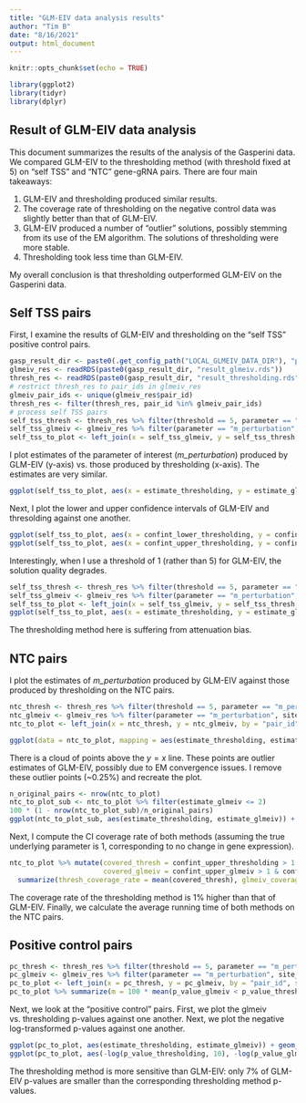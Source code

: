 ```yaml
---
title: "GLM-EIV data analysis results"
author: "Tim B"
date: "8/16/2021"
output: html_document
---
```


```r
knitr::opts_chunk$set(echo = TRUE)

library(ggplot2)
library(tidyr)
library(dplyr)
```

## Result of GLM-EIV data analysis

This document summarizes the results of the analysis of the Gasperini data. We compared GLM-EIV to the thresholding method (with threshold fixed at 5) on "self TSS" and "NTC" gene-gRNA pairs. There are four main takeaways:

1. GLM-EIV and thresholding produced similar results.
2. The coverage rate of thresholding on the negative control data was slightly better than that of GLM-EIV.
3. GLM-EIV produced a number of "outlier" solutions, possibly stemming from its use of the EM algorithm. The solutions of thresholding were more stable.
4. Thresholding took less time than GLM-EIV.

My overall conclusion is that thresholding outperformed GLM-EIV on the Gasperini data.

## Self TSS pairs

First, I examine the results of GLM-EIV and thresholding on the "self TSS" positive control pairs.

```r
gasp_result_dir <- paste0(.get_config_path("LOCAL_GLMEIV_DATA_DIR"), "public/gasperini/results/")
glmeiv_res <- readRDS(paste0(gasp_result_dir, "result_glmeiv.rds"))
thresh_res <- readRDS(paste0(gasp_result_dir, "result_thresholding.rds"))
# restrict thresh_res to pair_ids in glmeiv_res
glmeiv_pair_ids <- unique(glmeiv_res$pair_id)
thresh_res <- filter(thresh_res, pair_id %in% glmeiv_pair_ids)
# process self TSS pairs
self_tss_thresh <- thresh_res %>% filter(threshold == 5, parameter == "m_perturbation", site_type == "selfTSS") %>% select(pair_id, value, target) %>% pivot_wider(id_cols = "pair_id", names_from = "target", values_from = "value")
self_tss_glmeiv <- glmeiv_res %>% filter(parameter == "m_perturbation", site_type == "selfTSS") %>% select(pair_id, value, target) %>% pivot_wider(id_cols = "pair_id", names_from = "target", values_from = "value")
self_tss_to_plot <- left_join(x = self_tss_glmeiv, y = self_tss_thresh, by = "pair_id", suffix = c("_glmeiv", "_thresholding"))
```

I plot estimates of the parameter of interest (*m_perturbation*) produced by GLM-EIV (y-axis) vs. those produced by thresholding (x-axis). The estimates are very similar.

```r
ggplot(self_tss_to_plot, aes(x = estimate_thresholding, y = estimate_glmeiv)) + geom_point(alpha = 0.8) + geom_abline(slope = 1, intercept = 0, col = "red")
```

Next, I plot the lower and upper confidence intervals of GLM-EIV and thresolding against one another.

```r
ggplot(self_tss_to_plot, aes(x = confint_lower_thresholding, y = confint_lower_glmeiv)) + geom_point(alpha = 0.8) + geom_abline(slope = 1, intercept = 0, col = "red")
ggplot(self_tss_to_plot, aes(x = confint_upper_thresholding, y = confint_upper_glmeiv)) + geom_point(alpha = 0.8) + geom_abline(slope = 1, intercept = 0, col = "red")
```

Interestingly, when I use a threshold of 1 (rather than 5) for GLM-EIV, the solution quality degrades.

```r
self_tss_thresh <- thresh_res %>% filter(threshold == 5, parameter == "m_perturbation", site_type == "selfTSS") %>% select(pair_id, value, target) %>% pivot_wider(id_cols = "pair_id", names_from = "target", values_from = "value")
self_tss_glmeiv <- glmeiv_res %>% filter(parameter == "m_perturbation", site_type == "selfTSS") %>% select(pair_id, value, target) %>% pivot_wider(id_cols = "pair_id", names_from = "target", values_from = "value")
self_tss_to_plot <- left_join(x = self_tss_glmeiv, y = self_tss_thresh, by = "pair_id", suffix = c("_glmeiv", "_thresholding"))
ggplot(self_tss_to_plot, aes(x = estimate_thresholding, y = estimate_glmeiv)) + geom_point(alpha = 0.8) + geom_abline(slope = 1, intercept = 0, col = "red")
```

The thresholding method here is suffering from attenuation bias.

## NTC pairs

I plot the estimates of *m_perturbation* produced by GLM-EIV against those produced by thresholding on the NTC pairs.

```r
ntc_thresh <- thresh_res %>% filter(threshold == 5, parameter == "m_perturbation", site_type == "NTC") %>% select(pair_id, value, target) %>% pivot_wider(id_cols = "pair_id", names_from = "target", values_from = "value")
ntc_glmeiv <- glmeiv_res %>% filter(parameter == "m_perturbation", site_type == "NTC") %>% select(pair_id, value, target) %>% pivot_wider(id_cols = "pair_id", names_from = "target", values_from = "value")
ntc_to_plot <- left_join(x = ntc_thresh, y = ntc_glmeiv, by = "pair_id", suffix = c("_thresholding", "_glmeiv"))
```

```r
ggplot(data = ntc_to_plot, mapping = aes(estimate_thresholding, estimate_glmeiv)) + geom_point(alpha = 0.8) + geom_abline(slope = 1, intercept = 0, col = "red") + geom_hline(yintercept = 2, col = "blue")
```

There is a cloud of points above the $y=x$ line. These points are outlier estimates of GLM-EIV, possibly due to EM convergence issues. I remove these outlier points (~0.25%) and recreate the plot.

```r
n_original_pairs <- nrow(ntc_to_plot)
ntc_to_plot_sub <- ntc_to_plot %>% filter(estimate_glmeiv <= 2)
100 * (1 - nrow(ntc_to_plot_sub)/n_original_pairs)
ggplot(ntc_to_plot_sub, aes(estimate_thresholding, estimate_glmeiv)) + geom_point(alpha = 0.8) +geom_abline(slope = 1, intercept = 0, col = "red") + geom_hline(yintercept = 2, col = "blue")
```

Next, I compute the CI coverage rate of both methods (assuming the true underlying parameter is 1, corresponding to no change in gene expression).

```r
ntc_to_plot %>% mutate(covered_thresh = confint_upper_thresholding > 1 & confint_lower_thresholding < 1,
                       covered_glmeiv = confint_upper_glmeiv > 1 & confint_lower_glmeiv < 1) %>%
  summarize(thresh_coverage_rate = mean(covered_thresh), glmeiv_coverage_rate = mean(covered_glmeiv, na.rm = TRUE))
```
The coverage rate of the thresholding method is 1% higher than that of GLM-EIV. Finally, we calculate the average running time of both methods on the NTC pairs.


## Positive control pairs

```r
pc_thresh <- thresh_res %>% filter(threshold == 5, parameter == "m_perturbation", site_type == "positive_ctrl") %>% select(pair_id, value, target) %>% pivot_wider(id_cols = "pair_id", names_from = "target", values_from = "value")
pc_glmeiv <- glmeiv_res %>% filter(parameter == "m_perturbation", site_type == "positive_ctrl") %>% select(pair_id, value, target) %>% pivot_wider(id_cols = "pair_id", names_from = "target", values_from = "value")
pc_to_plot <- left_join(x = pc_thresh, y = pc_glmeiv, by = "pair_id", suffix = c("_thresholding", "_glmeiv"))
pc_to_plot %>% summarize(m = 100 * mean(p_value_glmeiv < p_value_thresholding))
```

Next, we look at the "positive control" pairs. First, we plot the glmeiv vs. thresholding p-values against one another. Next, we plot the negative log-transformed p-values against one another.

```r
ggplot(pc_to_plot, aes(estimate_thresholding, estimate_glmeiv)) + geom_point(alpha = 0.8) + geom_abline(slope = 1, intercept = 0, col = "red")
ggplot(pc_to_plot, aes(-log(p_value_thresholding, 10), -log(p_value_glmeiv, 10))) + geom_point(alpha = 0.8) + geom_abline(slope = 1, intercept = 0, col = "red")
```

The thresholding method is more sensitive than GLM-EIV: only 7% of GLM-EIV p-values are smaller than the corresponding thresholding method p-values.
